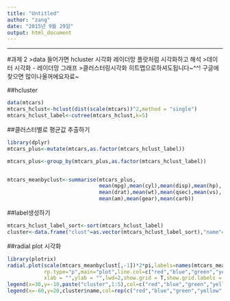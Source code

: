 ```yaml
---
title: "Untitled"
author: "zang"
date: "2015년 9월 29일"
output: html_document
---
```


---
#과제 2
>data 들어가면 hcluster 시각화 레이더망 플랏처럼 시각화하고 해석 
>데이터 시각화 - 레이더망 그래프
>클러스터링시각화 히트맵으로하셔도됩니다~^^! 구글에찾으면 많이나올꺼에요자료~

##hcluster
```r
data(mtcars)
mtcars_hclust<-hclust(dist(scale(mtcars))^2,method = "single")
mtcars_hclust_label<-cutree(mtcars_hclust,k=5)
```

##클러스터별로 평균값 추출하기
```r
library(dplyr)
mtcars_plus<-mutate(mtcars,as.factor(mtcars_hclust_label))

mtcars_plus<-group_by(mtcars_plus,as.factor(mtcars_hclust_label))


mtcars_meanbyclust<-summarise(mtcars_plus,
                              mean(mpg),mean(cyl),mean(disp),mean(hp),
                              mean(drat),mean(wt),mean(qsec),mean(vs),
                              mean(am),mean(gear),mean(carb))

```

##label생성하기
```r
mtcars_hclust_label_sort<-sort(mtcars_hclust_label)
cluster<-data.frame("clust"=as.vector(mtcars_hclust_label_sort),"name"=names(mtcars_hclust_label_sort))
```

##radial plot 시각화
```r

library(plotrix)
radial.plot(scale(mtcars_meanbyclust[,-1])*2*pi,labels=names(mtcars_meanbyclust)[-1],
            rp.type="p",main="plot",line.col=c("red","blue","green","yellow","black"),
            xlab = "",ylab = "",lwd=2,show.grid = T,show.grid.labels = F)
legend(x=30,y=-10,paste("cluster",1:5),col=c("red","blue","green","yellow","black"),lty=1,lwd=2)
legend(x=-60,y=20,cluster$name,col=rep(c("red","blue","green","yellow","black"),c(3,15,12,1,1)),lty=1)

```
